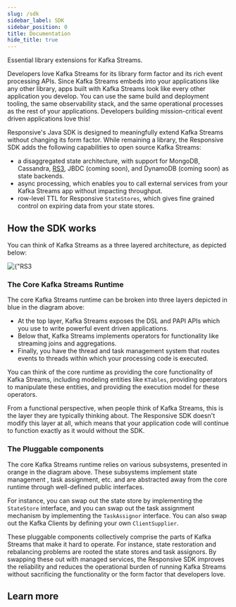```yaml
---
slug: /sdk
sidebar_label: SDK
sidebar_position: 0
title: Documentation
hide_title: true
---
```



<div className={'flex flex-col text-center items-center text-4xl font-heading'}>
    Essential library extensions for Kafka Streams<span className={'text-orange-500'}>.</span>
</div>

Developers love Kafka Streams for its library form factor and its rich event processing APIs. Since Kafka Streams
embeds into your applications like any other library, apps built with Kafka Streams look like every other
application you develop. You can use the same build and deployment tooling, the same observability stack, and the same
operational processes as the rest of your applications. Developers building mission-critical event driven applications
love this!

Responsive's Java SDK is designed to meaningfully extend Kafka Streams without changing its form factor. While
remaining a library, the Responsive SDK adds the following capabilities to open source Kafka Streams:

* a disaggregated state architecture, with support for MongoDB, Cassandra, [RS3](/storage/rs3), JBDC (coming soon), and
DynamoDB (coming soon) as state backends.
* async processing, which enables you to call external services from your Kafka Streams app without impacting throughput.
* row-level TTL for Responsive `StateStores`, which gives fine grained control on expiring data from your state stores.

## How the SDK works

You can think of Kafka Streams as a three layered architecture, as depicted below:

<div className={'flex mb-4 mx-auto w-3/4'}>
    <img
        alt={"RS3 architecture"}
        src={require('/static/img/docs/java-sdk/kafka-stream-architecture.png').default}
    />
</div>

### The Core Kafka Streams Runtime

The core Kafka Streams runtime can be broken into three layers depicted in blue in the diagram above:

- At the top layer, Kafka Streams exposes the DSL and PAPI APIs which you use to write powerful event driven
applications.
- Below that, Kafka Streams implements operators for functionality like streaming joins and aggregations.
- Finally, you have the thread and task management system that routes events to threads within which your processing
code is executed.

You can think of the core runtime as providing the core functionality of Kafka Streams, including modeling entities
like `KTables`, providing operators to manipulate these entities, and providing the execution model for these operators.

From a functional perspective, when people think of Kafka Streams, this is the layer they are typically thinking about.
The Responsive SDK doesn't modify this layer at all, which means that your application code will continue to function
exactly as it would without the SDK.

### The Pluggable components

The core Kafka Streams runtime relies on various subsystems, presented in orange in the diagram above. These subsystems
implement state management , task assignment, etc. and are abstracted away from the core runtime through well-defined
public interfaces.

For instance, you can swap out the state store by implementing the `StateStore` interface, and you can swap out the
task assignment mechanism by implementing the `TaskAssignor` interface. You can also swap out the Kafka Clients by
defining your own `ClientSupplier`.

These pluggable components collectively comprise the parts of Kafka Streams that make it hard to operate. For instance,
state restoration and rebalancing problems are rooted the state stores and task assignors. By swapping these out with
managed services, the Responsive SDK improves the reliability and reduces the operational burden of running Kafka Streams
without sacrificing the functionality or the form factor that developers love.

## Learn more

<DocCardList />
